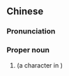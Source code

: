 {{also|区星}}
==Chinese==
{{zh-forms|s=区星}}

===Pronunciation===
{{zh-pron
|m=Ōu Xīng
|c=au1 sing1
|cat=pn
}}

===Proper noun===
{{zh-proper noun}}

# {{w|Ou Xing}} (a character in {{w|Romance of the Three Kingdoms}})